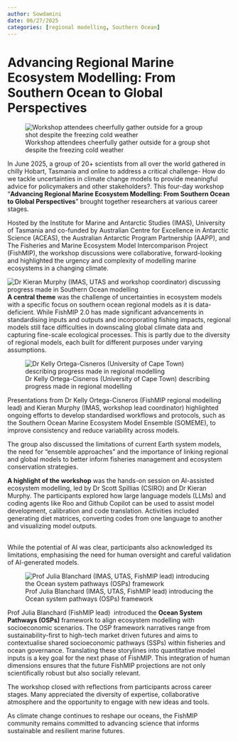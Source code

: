 ```yaml
---
author: Sowdamini 
date: 06/27/2025
categories: [regional modelling, Southern Ocean]
---
```


# Advancing Regional Marine Ecosystem Modelling: From Southern Ocean to Global Perspectives

![Workshop attendees cheerfully gather outside for a group shot despite the freezing cold weather](images/FishMIPworkshopparticipantsHobart.jpg)

In June 2025, a group of 20+ scientists from all over the world gathered in chilly Hobart, Tasmania and online to address a critical challenge- How do we tackle uncertainties in climate change models to provide meaningful advice for policymakers and other stakeholders?. This four-day workshop “**Advancing Regional Marine Ecosystem Modelling: From Southern Ocean to Global Perspectives**” brought together researchers at various career stages. 

Hosted by the Institute for Marine and Antarctic Studies (IMAS), University of Tasmania and co-funded by Australian Centre for Excellence in Antarctic Science (ACEAS), the Australian Antarctic Program Partnership (AAPP), and The Fisheries and Marine Ecosystem Model Intercomparison Project (FishMIP), the workshop discussions were collaborative, forward-looking and highlighted the urgency and complexity of modelling marine ecosystems in a changing climate. 

![Dr Kieran Murphy (IMAS, UTAS and workshop coordinator) discussing progress made in Southern Ocean modelling](images/KieranatSOMEME.JPG)\
**A central theme** was the challenge of uncertainties in ecosystem models with a specific focus on southern ocean regional models as it is data-deficient. While FishMIP 2.0 has made significant advancements in standardising inputs and outputs and incorporating fishing impacts, regional models still face difficulties in downscaling global climate data and capturing fine-scale ecological processes. This is partly due to the diversity of regional models, each built for different purposes under varying assumptions. \

![Dr Kelly Ortega-Cisneros (University of Cape Town) describing progress made in regional modelling](images/KellyatSOMEME.JPG)

Presentations from Dr Kelly Ortega-Cisneros (FishMIP regional modelling lead) and Kieran Murphy (IMAS, workshop lead coordinator) highlighted ongoing efforts to develop standardised workflows and protocols, such as the Southern Ocean Marine Ecosystem Model Ensemble (SOMEME), to improve consistency and reduce variability across models. 

The group also discussed the limitations of current Earth system models, the need for “ensemble approaches” and the importance of linking regional and global models to better inform fisheries management and ecosystem conservation strategies. 

**A highlight of the workshop** was the hands-on session on AI-assisted ecosystem modelling, led by Dr Scott Spillias (CSIRO) and Dr Kieran Murphy. The participants explored how large language models (LLMs) and coding agents like Roo and Github Copilot can be used to assist model development, calibration and code translation. Activities included generating diet matrices, converting codes from one language to another and visualizing model outputs. 

\
While the potential of AI was clear, participants also acknowledged its limitations, emphasising the need for human oversight and careful validation of AI-generated models. \

![Prof Julia Blanchard (IMAS, UTAS, FishMIP lead) introducing the Ocean system pathways (OSPs) framework](images/JuliaatSOMEME.JPG)

Prof Julia Blanchard (FishMIP lead)  introduced the **Ocean System Pathways (OSPs)** framework to align ecosystem modelling with socioeconomic scenarios. The OSP framework narratives range from sustainability-first to high-tech market driven futures and aims to contextualise shared socioeconomic pathways (SSPs) within fisheries and ocean governance. Translating these storylines into quantitative model inputs is a key goal for the next phase of FishMIP. This integration of human dimensions ensures that the future FishMIP projections are not only scientifically robust but also socially relevant.  

The workshop closed with reflections from participants across career stages. Many appreciated the diversity of expertise, collaborative atmosphere and the opportunity to engage with new ideas and tools. 

As climate change continues to reshape our oceans, the FishMIP community remains committed to advancing science that informs sustainable and resilient marine futures.
